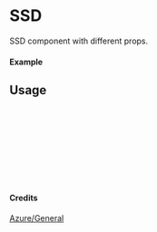 
<Meta of={SSD} title="Azure/General/SSD" />

# SSD

SSD component with different props.

#### Example

<Canvas of={SSD.Primary} />

## Usage

```ts
import { SSD } from "yadl-ui";

const Example = () => {
  return (
      <SSD />
  );
};

export default Example;
```

#### Credits
[Azure/General](https://learn.microsoft.com/en-us/azure/architecture/icons/)
